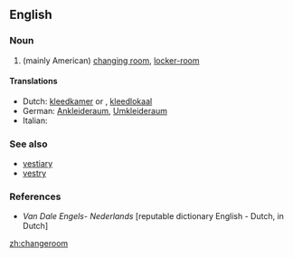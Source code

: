 ==English==

===Noun===
{{en-noun}}

# (mainly American) [[changing room]], [[locker-room]]

====Translations====
* Dutch: [[kleedkamer]] {{f}} or {{m}}, [[kleedlokaal]] {{n}}
* German: [[Ankleideraum]], [[Umkleideraum]] {{m}}
* Italian: {{t-|it|spogliatoio|m}}

===See also===
* [[vestiary]]
* [[vestry]]

===References===
* ''Van Dale Engels- Nederlands'' [reputable dictionary English - Dutch, in Dutch]

[[zh:changeroom]]